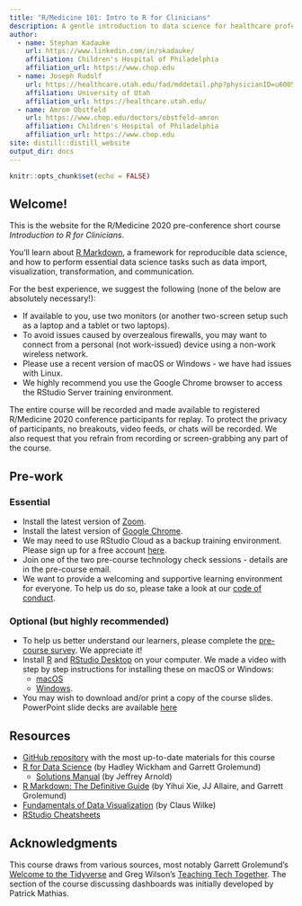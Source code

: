 ```yaml
---
title: "R/Medicine 101: Intro to R for Clinicians"
description: A gentle introduction to data science for healthcare professionals and clinical researchers.
author:
  - name: Stephan Kadauke
    url: https://www.linkedin.com/in/skadauke/
    affiliation: Children's Hospital of Philadelphia
    affiliation_url: https://www.chop.edu
  - name: Joseph Rudolf
    url: https://healthcare.utah.edu/fad/mddetail.php?physicianID=u6005682&name=joseph-w-rudolf
    affiliation: University of Utah
    affiliation_url: https://healthcare.utah.edu/
  - name: Amrom Obstfeld
    url: https://www.chop.edu/doctors/obstfeld-amron
    affiliation: Children's Hospital of Philadelphia
    affiliation_url: https://www.chop.edu
site: distill::distill_website
output_dir: docs
---
```


```r
knitr::opts_chunk$set(echo = FALSE)
```

## Welcome!

This is the website for the R/Medicine 2020 pre-conference short course *Introduction to R for Clinicians*.

You'll learn about [R Markdown](https://rmarkdown.rstudio.com/), a framework for reproducible data science, and how to perform essential data science tasks such as data import, visualization, transformation, and communication.

For the best experience, we suggest the following (none of the below are absolutely necessary!):

- If available to you, use two monitors (or another two-screen setup such as a laptop and a tablet or two laptops). 
- To avoid issues caused by overzealous firewalls, you may want to connect from a personal (not work-issued) device using a non-work wireless network. 
- Please use a recent version of macOS or Windows - we have had issues with Linux.
- We highly recommend you use the Google Chrome browser to access the RStudio Server training environment. 

The entire course will be recorded and made available to registered R/Medicine 2020 conference participants for replay. To protect the privacy of participants, no breakouts, video feeds, or chats will be recorded. We also request that you refrain from recording or screen-grabbing any part of the course. 

## Pre-work

### Essential

- Install the latest version of [Zoom](https://zoom.us/download).
- Install the latest version of [Google Chrome](https://www.google.com/chrome/). 
- We may need to use RStudio Cloud as a backup training environment. Please sign up for a free account [here](https://rstudio.cloud). 
- Join one of the two pre-course technology check sessions - details are in the pre-course email.
- We want to provide a welcoming and supportive learning environment for everyone. To help us do so, please take a look at our [code of conduct](https://events.linuxfoundation.org/r-medicine/attend/code-of-conduct/). 

### Optional (but highly recommended)

- To help us better understand our learners, please complete the [pre-course survey](https://bit.ly/rmed2020-101-pre). We appreciate it!
- Install [R](https://cloud.r-project.org/) and [RStudio Desktop](https://rstudio.com/products/rstudio/download/) on your computer. We made a video with step by step instructions for installing these on macOS or Windows:
  - [macOS](https://www.youtube.com/watch?v=GM88tYlEy_g)
  - [Windows](https://www.youtube.com/watch?v=JRKmZK5-6aE).
- You may wish to download and/or print a copy of the course slides. PowerPoint slide decks are available [here](https://github.com/skadauke/intro-to-r-for-clinicians-rmed2020/tree/master/slides)

## Resources

- [GitHub repository](https://github.com/skadauke/intro-to-r-for-clinicians-rmed2020) with the most up-to-date materials for this course
- [R for Data Science](https://r4ds.had.co.nz/) (by Hadley Wickham and Garrett Grolemund)
  - [Solutions Manual](https://jrnold.github.io/r4ds-exercise-solutions/) (by Jeffrey Arnold)
- [R Markdown: The Definitive Guide](https://bookdown.org/yihui/rmarkdown/) (by Yihui Xie, JJ Allaire, and Garrett Grolemund)
- [Fundamentals of Data Visualization](https://clauswilke.com/dataviz/) (by Claus Wilke)
- [RStudio Cheatsheets](https://rstudio.com/resources/cheatsheets/)

## Acknowledgments {.appendix}

This course draws from various sources, most notably Garrett Grolemund's [Welcome to the Tidyverse](https://github.com/rstudio-education/welcome-to-the-tidyverse) and Greg Wilson's [Teaching Tech Together](http://teachtogether.tech/en/). The section of the course discussing dashboards was initially developed by Patrick Mathias. 